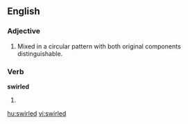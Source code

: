 ==English==

===Adjective===
{{en-adj|-}}

#Mixed in a circular pattern with both original components distinguishable.

===Verb===
'''swirled'''

#{{past of|swirl}}

[[hu:swirled]]
[[vi:swirled]]